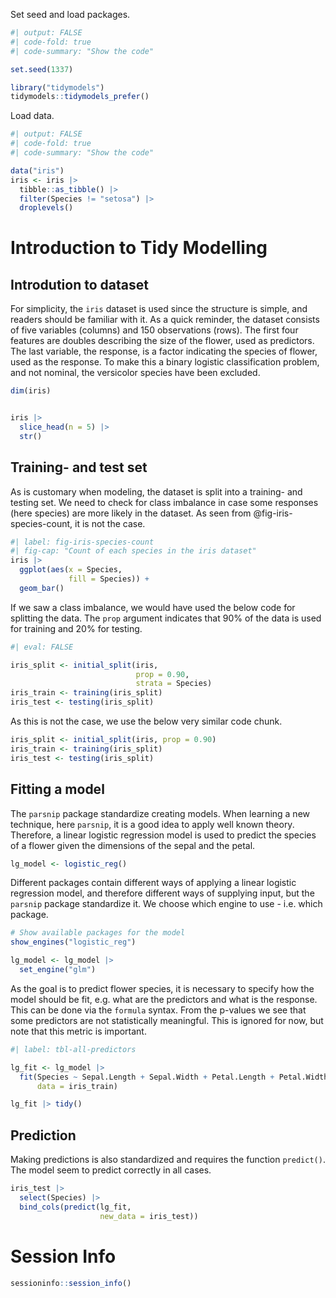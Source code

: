 Set seed and load packages.
```r
#| output: FALSE
#| code-fold: true
#| code-summary: "Show the code"

set.seed(1337)

library("tidymodels")
tidymodels::tidymodels_prefer()
```

Load data.
```r
#| output: FALSE
#| code-fold: true
#| code-summary: "Show the code"

data("iris")
iris <- iris |>
  tibble::as_tibble() |> 
  filter(Species != "setosa") |> 
  droplevels()
```

# Introduction to Tidy Modelling
## Introdution to dataset
For simplicity, the `iris` dataset is used since the structure is simple, and readers should be familiar with it. As a quick reminder, the dataset consists of five variables (columns) and 150 observations (rows). The first four features are doubles describing the size of the flower, used as predictors. The last variable, the response, is a factor indicating the species of flower, used as the response. To make this a binary logistic classification problem, and not nominal, the versicolor species have been excluded.
```r
dim(iris)


iris |> 
  slice_head(n = 5) |>
  str()
```

## Training- and test set
As is customary when modeling, the dataset is split into a training- and testing set. We need to check for class imbalance in case some responses (here species) are more likely in the dataset. As seen from @fig-iris-species-count, it is not the case.
```r
#| label: fig-iris-species-count
#| fig-cap: "Count of each species in the iris dataset"
iris |> 
  ggplot(aes(x = Species,
             fill = Species)) +
  geom_bar()
```

If we saw a class imbalance, we would have used the below code for splitting the data. The `prop` argument indicates that 90% of the data is used for training and 20% for testing.
```r
#| eval: FALSE

iris_split <- initial_split(iris,
                            prop = 0.90,
                            strata = Species)
iris_train <- training(iris_split)
iris_test <- testing(iris_split)
```

As this is not the case, we use the below very similar code chunk.
```r
iris_split <- initial_split(iris, prop = 0.90)
iris_train <- training(iris_split)
iris_test <- testing(iris_split)
```

## Fitting a model
The `parsnip` package standardize creating models. When learning a new technique, here `parsnip`, it is a good idea to apply well known theory. Therefore, a linear logistic regression model is used to predict the species of a flower given the dimensions of the sepal and the petal.
```r
lg_model <- logistic_reg()
```

Different packages contain different ways of applying a linear logistic regression model, and therefore different ways of supplying input, but the `parsnip` package standardize it. We choose which engine to use - i.e. which package.

```r
# Show available packages for the model
show_engines("logistic_reg")

lg_model <- lg_model |> 
  set_engine("glm")
```

As the goal is to predict flower species, it is necessary to specify how the model should be fit, e.g. what are the predictors and what is the response. This can be done via the `formula` syntax. From the p-values we see that some predictors are not statistically meaningful. This is ignored for now, but note that this metric is important.

```r
#| label: tbl-all-predictors

lg_fit <- lg_model |>
  fit(Species ~ Sepal.Length + Sepal.Width + Petal.Length + Petal.Width,
      data = iris_train)

lg_fit |> tidy()
```

## Prediction
Making predictions is also standardized and requires the function `predict()`. The model seem to predict correctly in all cases.
```r
iris_test |> 
  select(Species) |> 
  bind_cols(predict(lg_fit,
                    new_data = iris_test))
```

# Session Info

```r
sessioninfo::session_info()
```